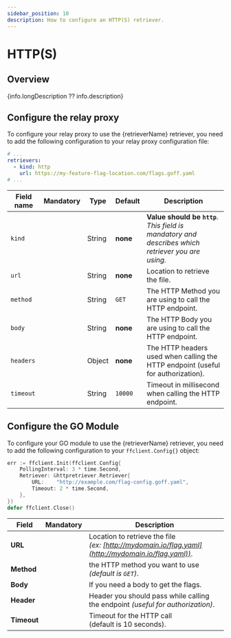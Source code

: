 ```yaml
---
sidebar_position: 10
description: How to configure an HTTP(S) retriever.
---
```


# HTTP(S)

## Overview
{info.longDescription ?? info.description}

## Configure the relay proxy

To configure your relay proxy to use the {retrieverName} retriever, you need to add the following
configuration to your relay proxy configuration file:

```yaml title="goff-proxy.yaml"
# ...
retrievers:
  - kind: http
    url: https://my-feature-flag-location.com/flags.goff.yaml
# ...
```
| Field name |    Mandatory     | Type   | Default  | Description                                                                                            |
|------------|:----------------:|--------|----------|--------------------------------------------------------------------------------------------------------|
| `kind`     |  <Mandatory />   | String | **none** | **Value should be `http`**.<br/>_This field is mandatory and describes which retriever you are using._ |
| `url`      |  <Mandatory />   | String | **none** | Location to retrieve the file.                                                                         |
| `method`   |  <Mandatory />   | String | `GET`    | The HTTP Method you are using to call the HTTP endpoint.                                               |
| `body`     | <NotMandatory /> | String | **none** | The HTTP Body you are using to call the HTTP endpoint.                                                 |
| `headers`  | <NotMandatory /> | Object | **none** | The HTTP headers used when calling the HTTP endpoint (useful for authorization).                       |
| `timeout`  | <NotMandatory /> | String | `10000`  | Timeout in millisecond when calling the HTTP endpoint.                                                 |


## Configure the GO Module
To configure your GO module to use the {retrieverName} retriever, you need to add the following
configuration to your `ffclient.Config{}` object:

```go title="example.go"
err := ffclient.Init(ffclient.Config{
    PollingInterval: 3 * time.Second,
    Retriever: &httpretriever.Retriever{
        URL:    "http://example.com/flag-config.goff.yaml",
        Timeout: 2 * time.Second,
    },
})
defer ffclient.Close()
```

| Field       |    Mandatory     | Description                                                                                               |
|-------------|:----------------:|-----------------------------------------------------------------------------------------------------------|
| __URL__     |  <Mandatory />   | Location to retrieve the file <br/> _(ex: [http://mydomain.io/flag.yaml](http://mydomain.io/flag.yaml))_. |
| __Method__  | <NotMandatory /> | the HTTP method you want to use <br/>_(default is `GET`)_.                                                |
| __Body__    | <NotMandatory /> | If you need a body to get the flags.                                                                      |
| __Header__  | <NotMandatory /> | Header you should pass while calling the endpoint _(useful for authorization)_.                           |
| __Timeout__ | <NotMandatory /> | Timeout for the HTTP call <br/>(default is 10 seconds).                                                   |
